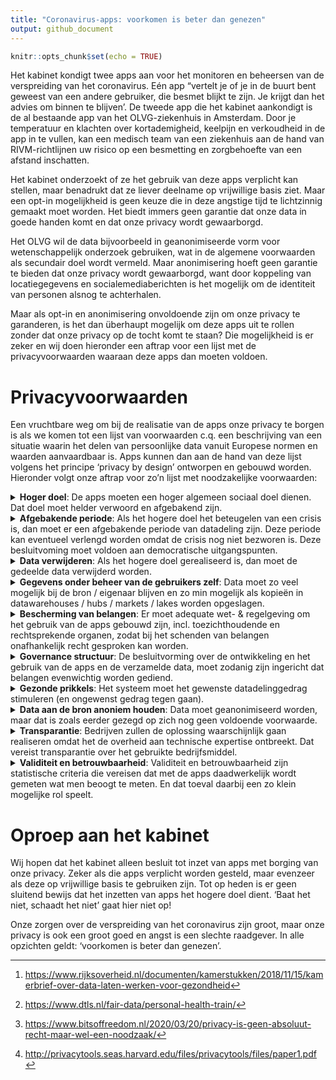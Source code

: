 ```yaml
---
title: "Coronavirus-apps: voorkomen is beter dan genezen"
output: github_document
---
```


```r
knitr::opts_chunk$set(echo = TRUE)
```

Het kabinet kondigt twee apps aan voor het monitoren en beheersen van de
verspreiding van het coronavirus. Eén app "vertelt je of je in de buurt bent
geweest van een andere gebruiker, die besmet blijkt te zijn. Je krijgt dan het
advies om binnen te blijven’. De tweede app die het kabinet aankondigt is de al
bestaande app van het OLVG-ziekenhuis in Amsterdam. Door je temperatuur en
klachten over kortademigheid, keelpijn en verkoudheid in de app in te vullen,
kan een medisch team van een ziekenhuis aan de hand van RIVM-richtlijnen uw
risico op een besmetting en zorgbehoefte van een afstand inschatten.

Het kabinet onderzoekt of ze het gebruik van deze apps verplicht kan stellen,
maar benadrukt dat ze liever deelname op vrijwillige basis ziet. Maar een opt-in
mogelijkheid is geen keuze die in deze angstige tijd te lichtzinnig gemaakt moet
worden. Het biedt immers geen garantie dat onze data in goede handen komt en dat
onze privacy wordt gewaarborgd.

Het OLVG wil de data bijvoorbeeld in geanonimiseerde vorm voor wetenschappelijk
onderzoek gebruiken, wat in de algemene voorwaarden als secundair doel wordt
vermeld. Maar anonimisering hoeft geen garantie te bieden dat onze privacy wordt
gewaarborgd, want door koppeling van locatiegegevens en socialemediaberichten is
het mogelijk om de identiteit van personen alsnog te achterhalen.

Maar als opt-in en anonimisering onvoldoende zijn om onze privacy te garanderen,
is het dan überhaupt mogelijk om deze apps uit te rollen zonder dat onze privacy
op de tocht komt te staan? Die mogelijkheid is er zeker en wij doen hieronder
een aftrap voor een lijst met de privacyvoorwaarden waaraan deze apps dan moeten
voldoen.

Privacyvoorwaarden
==================

Een vruchtbare weg om bij de realisatie van de apps onze privacy te borgen is
als we komen tot een lijst van voorwaarden c.q. een beschrijving van een
situatie waarin het delen van persoonlijke data vanuit Europese normen en
waarden aanvaardbaar is. Apps kunnen dan aan de hand van deze lijst volgens het
principe ‘privacy by design’ ontworpen en gebouwd worden. Hieronder volgt onze
aftrap voor zo’n lijst met noodzakelijke voorwaarden:

<details>
<summary>
**Hoger doel**: De apps moeten een hoger algemeen sociaal doel dienen. Dat doel moet helder verwoord en afgebakend zijn.
</summary>
Het is evident dat er in dit geval sprake is van zo’n hoger doel, namelijk het
tegengaan van de verspreiding van het coronavirus in ons land. Maar het is niet
zonder meer zo dat het in algemene zin uitvoeren van wetenschappelijk onderzoek
op deze data, het secundaire doel, dat ook is. De nog te formuleren specifieke
wetenschappelijke onderzoeksvragen zijn bij de keuze om de apps te gebruiken
immers niet bekend bij de gebruiker, dus die weet niet waarvoor hij nu
toestemming geeft. Het is in ieder geval niet het primaire doel van het kabinet
om deze data voor wetenschappelijk onderzoek te verzamelen.
</details>

<details>
<summary>
**Afgebakende periode**: Als het hogere doel het beteugelen van een crisis is, dan moet er een afgebakende periode van datadeling zijn. Deze periode kan eventueel verlengd worden omdat de crisis nog niet bezworen is. Deze besluitvoming moet voldoen aan democratische uitgangspunten.
</summary>
Het risico van in crisistijd ingevoerde maatregelen is dat de tijdelijkheid
ervan in de geschiedenis een rekbaar begrip is gebleken, daarom zijn harde
afspraken hierover noodzakelijk. Een afgebakende periode kan zijn om de data te
delen zolang de crisis nog niet bezworen is. Om te kunnen vaststellen of de
crisis is bezworen zullen een aantal objectieve beoordelingscriteria moeten
worden geformuleerd. Een voorbeeld daarvan is de verspreidingscoefficient, i.e.
het aantal mensen dat wordt besmet als ze met één besmet persoon in contact
komen. Het streven van het RIVM is om die verspreiding coëfficiënt (langdurig)
onder de 1 te houden, het is goed om daarbij een vaste ondergrens gedurende een
vaste periode af te spreken.
</details>

<details>
<summary>
**Data verwijderen**: Als het hogere doel gerealiseerd is, dan moet de gedeelde data verwijderd worden.
</summary>
Hier luistert het nauw of naast het primaire doel van de apps ook secundaire
doelen als hoger doel worden betiteld. Als alleen het primaire doel van de
verspreiding van het coronavirus wordt nagestreefd, dan dienen alle data te
worden verwijderd nadat dat doel is bereikt.

Als het secundaire doel van het uitvoeren van wetenschappelijk onderzoek ook als
hoger doel wordt geaccepteerd, dan is het sterk de vraag hoe lang deze data nog
bewaard gaan worden. Een gemiddeld promotietraject van een promovendus aan de
universiteit duurt langer dan 4 jaar, wat al substantieel langer is dan de
maximale bewaartermijn van 2 jaar die onderdeel is van de algemene voorwaarden
van de app van het OLVG.
</details>

<details>
<summary>
**Gegevens onder beheer van de gebruikers zelf**: Data moet zo veel mogelijk bij de bron / eigenaar blijven en zo min mogelijk als kopieën in datawarehouses / hubs / markets / lakes worden opgeslagen.
</summary>
Idealiter blijft de data die in de apps worden ingevuld op de mobiele telefoon
van degene staan die die data invult en worden de bewerkingen op de data
decentraal uitgevoerd. Alleen de geaggregeerde resultaten van de lokaal bewerkte
data komen dan terecht bij de instanties die deze stuurinformatie nodig hebben,
denk aan het ziekenhuis, het RIVM of de GGD. Dit is de werkwijze van de Personal
Health Train, het concept dat Minister Bruins propageert[^1] en is ontwikkeld
door DTL, MAASTRO en LUMC[^2].

Deze werkwijze is des te meer van belang om te voorkomen dat de data ten behoeve
van het secundaire doel op vele plekken terecht komt. Daarbij is er de
voorwaarde dat de data die voor primaire en secundaire doelen centraal getrokken
wordt, met de vereiste beveiligingsmaatregelen wordt beheerd.
</details>

<details>
<summary>
**Bescherming van belangen**: Er moet adequate wet- & regelgeving om het gebruik van de apps gebouwd zijn, incl. toezichthoudende en rechtsprekende organen, zodat bij het schenden van belangen onafhankelijk recht gesproken kan worden.
</summary>
Deze randvoorwaarde ligt voor de hand. Nagegaan moet worden of de algemene
verordening gegevensbescherming (AVG) volstaat of dat aanvullende of bijgestelde
wetgeving noodzakelijk is. Het is daarbij onder meer van belang dat individuele
burgers het recht hebben om misbruik van hun data te melden en het stop zetten
daarvan te kunnen afdwingen.
</details>

<details>
<summary>
**Governance structuur**: De besluitvorming over de ontwikkeling en het gebruik van de apps en de verzamelde data, moet zodanig zijn ingericht dat belangen evenwichtig worden gediend.
</summary>
Bits of Freedom noemt het kabinet als de ‘governance body’. Dat is ons inziens
een onvoldoende invulling van deze randvoorwaarde[^3]. Dat geeft te weinig
invloed, voor direct betrokkenen en maakt geen gebruik van de noodzakelijke
expertise voor een goede besluitvorming (de meeste volksvertegenwoordigers
hebben weinig expertise van big data, AI en van technieken waarmee op grote
schaal data wordt verzameld). Van belang is dat de governance structuur een
evenwichtige vertegenwoordiging van belangenpartijen kent: overheid,
bedrijfsleven en burgers.
</details>

<details>
<summary>
**Gezonde prikkels**: Het systeem moet het gewenste datadelinggedrag stimuleren (en ongewenst gedrag tegen gaan).
</summary>
Over het ongewenste gedrag van datadelen op de bekende sociale platforms is de
afgelopen jaren al veel gepubliceerd. Deze platforms zetten zeer succesvol aan
tot het delen van data, maar er zijn inmiddels diverse kanttekeningen gezet bij
het gebruik van de (persoons)data voor doeleinden die inbreuk maken op onze
privacy. In feite komt deze randvoorwaarde er op neer dat burgers niet verleid worden tot
meer datadeling dan nodig om het hogere doel te dienen en niet verdiend wordt
aan datadeling.
</details>

<details>
<summary>
**Data aan de bron anoniem houden**: Data moet geanonimiseerd worden, maar dat is zoals eerder gezegd op zich nog geen voldoende voorwaarde.
</summary>
Uit Amerikaans onderzoek op basis van de volkstelling in 1990 is gebleken dat
veel individuen binnen geografisch afgebakende populaties combinaties van
demografische kenmerken hebben die niet vaak voorkomen.[^4] Een verrassend
resultaat was dat slechts drie kenmerken (postcode, geslacht en geboortedatum)
87% van alle Amerikanen (bijna) uniek maakt. Met drie andere kenmerken
(woonplaats, geslacht en geboortedatum) geldt dat voor 53% van de totale
Amerikaanse bevolking. Merk hierbij op dat in datasets in het algemeen meer dan
drie gegevens per persoon worden vastgelegd.

Geanonimiseerde data, zeker data die ook gezondheidskenmerken bevatten, kunnen
dus niet zonder meer als anoniem worden gezien. Deze constatering is relevant
met betrekking tot het primaire doel van de dataverzameling, maar zeker ook met
betrekking tot het secundaire doel. Als er voor dat laatste doel al data
gebruikt gaan worden, dan is het verstandig om daarvoor alleen een minimale
dataset beschikbaar te stellen waarmee de (nog nader te formuleren specifieke)
wetenschappelijke onderzoeksvraag voldoende beantwoord kan worden.
</details>

<details>
<summary>
**Transparantie**: Bedrijven zullen de oplossing waarschijnlijk gaan realiseren omdat het de overheid aan technische expertise ontbreekt. Dat vereist transparantie over het gebruikte bedrijfsmiddel.
</summary>
Het OLVG heeft aangekondigd dat zij de verzamelde data openbaar wil aanbieden
aan wetenschappelijke onderzoekers. Gezien de overige randvoorwaarden is het de
vraag of dit acceptabel is voor degenen wiens data het betreft. In ieder geval
moet de verzamelde data door auditors in te zien zijn.

Voor de invulling van de randvoorwaarde van transparantie is het essentieel dat
de broncode van de app openbaar wordt gemaakt. Hierdoor kan iedere burger zelf
controleren waar de in de app ingevoerde data naartoe stroomt en welke
bewerkingen daarop worden uitgevoerd. Hierbij dient te worden aangetekend dat
code slecht door een beperkt gedeelte van de bevolking gelezen kan worden.
Experts kunnen hun bevindingen wel in lekentaal formuleren en delen. Een andere
belangrijke maatregel is dat de resultaten van de bewerkingen door derden moeten
kunnen worden gereproduceerd.
</details>

<details>
<summary>
**Validiteit en betrouwbaarheid**: Validiteit en betrouwbaarheid zijn statistische criteria die vereisen dat met de apps daadwerkelijk wordt gemeten wat men beoogt te meten. En dat toeval daarbij een zo klein mogelijke rol speelt.
</summary>
Het eerder geformuleerde criterium van het hogere doel vereist niet alleen dat
er sprake is van het bestaan van een hoger doel, maar ook dat daarmee het hogere
doel wordt gediend. Dat vereist helderheid over hoe de apps, de data en de
vervolgmaatregelen dit doel gaan bereiken en hoe bijgestuurd wordt richting dat
doel. Laat dus zien hoe succesvol men is in het bereiken van dat doel. Het
risico is aanwezig dat de twee apps op dit moment niet aan dit criterium
voldoen, aangezien in de antwoorden van het RIVM op veelgestelde vragen staat
dat er nog steeds geen zekerheid is over het ontstaan van immuniteit en de duur
daarvan.
</details>

Oproep aan het kabinet
======================

Wij hopen dat het kabinet alleen besluit tot inzet van apps met borging van onze
privacy. Zeker als die apps verplicht worden gesteld, maar evenzeer als deze op
vrijwillige basis te gebruiken zijn. Tot op heden is er geen sluitend bewijs dat
het inzetten van apps het hogere doel dient. ‘Baat het niet, schaadt het niet’
gaat hier niet op!

Onze zorgen over de verspreiding van het coronavirus zijn groot, maar onze
privacy is ook een groot goed en angst is een slechte raadgever. In alle
opzichten geldt: ‘voorkomen is beter dan genezen’.

[^1]: <https://www.rijksoverheid.nl/documenten/kamerstukken/2018/11/15/kamerbrief-over-data-laten-werken-voor-gezondheid>

[^2]: <https://www.dtls.nl/fair-data/personal-health-train/>

[^3]: <https://www.bitsoffreedom.nl/2020/03/20/privacy-is-geen-absoluut-recht-maar-wel-een-noodzaak/>

[^4]: <http://privacytools.seas.harvard.edu/files/privacytools/files/paper1.pdf>
